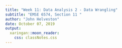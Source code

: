 ```yaml
---
title: "Week 11: Data Analysis 2 - Data Wrangling"
subtitle: "EMSE 6574, Section 11 "
author: "John Helveston"
date: October 07, 2019
output:
  xaringan::moon_reader:
    css: classNotes.css
---
```


